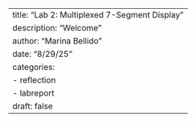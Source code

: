 ---
title: "Lab 2: Multiplexed 7-Segment Display"
description: "Welcome "
author: "Marina Bellido"
date: "8/29/25"
categories:
  - reflection
  - labreport
draft: false
---